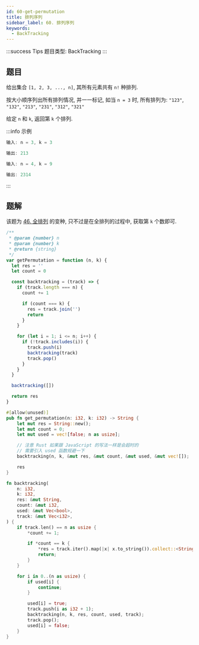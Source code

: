 ```yaml
---
id: 60-get-permutation
title: 排列序列
sidebar_label: 60. 排列序列
keywords:
  - BackTracking
---
```


:::success Tips
题目类型: BackTracking
:::

## 题目

给出集合 `[1, 2, 3, ..., n]`, 其所有元素共有 `n!` 种排列.

按大小顺序列出所有排列情况, 并一一标记, 如当 `n = 3` 时, 所有排列为: `"123"`, `"132"`, `"213"`, `"231"`, `"312"`, `"321"`

给定 `n` 和 `k`, 返回第 `k` 个排列.

:::info 示例

```ts
输入: n = 3, k = 3

输出: 213
```

```ts
输入: n = 4, k = 9

输出: 2314
```

:::

## 题解

该题为 [46. 全排列](/leetcode/medium/46-permute) 的变种, 只不过是在全排列的过程中, 获取第 `k` 个数即可.


<Tabs>
  <TabItem value="JavaScript" label="JavaScript" default>

```ts
/**
 * @param {number} n
 * @param {number} k
 * @return {string}
 */
var getPermutation = function (n, k) {
  let res = ''
  let count = 0

  const backtracking = (track) => {
    if (track.length === n) {
      count += 1

      if (count === k) {
        res = track.join('')
        return
      }
    }

    for (let i = 1; i <= n; i++) {
      if (!track.includes(i)) {
        track.push(i)
        backtracking(track)
        track.pop()
      }
    }
  }

  backtracking([])

  return res
}
```

</TabItem>
<TabItem value="Rust" label="Rust">

```rust
#[allow(unused)]
pub fn get_permutation(n: i32, k: i32) -> String {
    let mut res = String::new();
    let mut count = 0;
    let mut used = vec![false; n as usize];

    // 注意 Rust 如果跟 JavaScript 的写法一样是会超时的
    // 需要引入 used 函数规避一下
    backtracking(n, k, &mut res, &mut count, &mut used, &mut vec![]);

    res
}

fn backtracking(
    n: i32,
    k: i32,
    res: &mut String,
    count: &mut i32,
    used: &mut Vec<bool>,
    track: &mut Vec<i32>,
) {
    if track.len() == n as usize {
        *count += 1;

        if *count == k {
            *res = track.iter().map(|x| x.to_string()).collect::<String>();
            return;
        }
    }

    for i in 0..(n as usize) {
        if used[i] {
            continue;
        }

        used[i] = true;
        track.push(i as i32 + 1);
        backtracking(n, k, res, count, used, track);
        track.pop();
        used[i] = false;
    }
}
```

</TabItem>
</Tabs>
